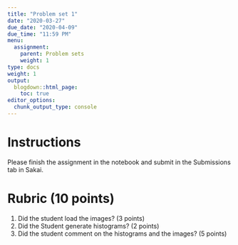 ```yaml
---
title: "Problem set 1"
date: "2020-03-27"
due_date: "2020-04-09"
due_time: "11:59 PM"
menu:
  assignment:
    parent: Problem sets
    weight: 1
type: docs
weight: 1
output:
  blogdown::html_page:
    toc: true
editor_options: 
  chunk_output_type: console
---
```


# Instructions

Please finish the assignment in the notebook and submit in the Submissions tab in Sakai.

# Rubric (10 points)

1. Did the student load the images? (3 points)
2. Did the Student generate histograms? (2 points)
3. Did the student comment on the histograms and the images? (5 points)